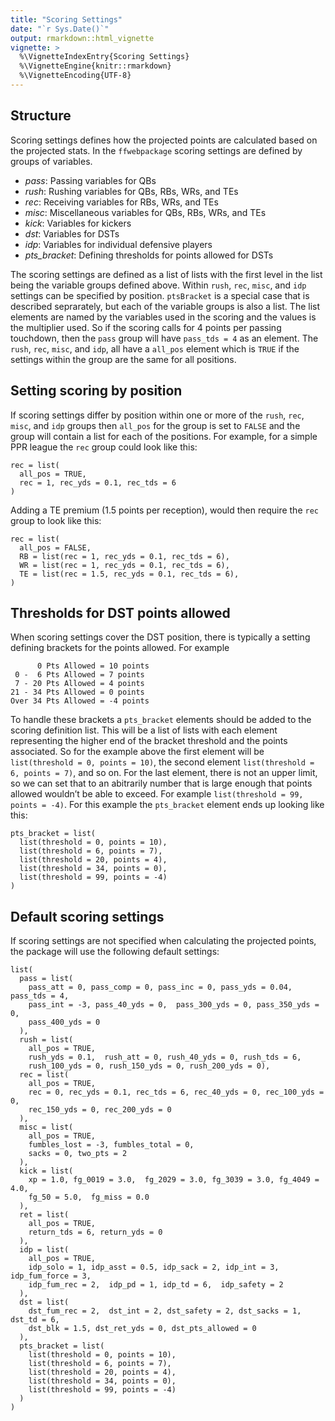 ```yaml
---
title: "Scoring Settings"
date: "`r Sys.Date()`"
output: rmarkdown::html_vignette
vignette: >
  %\VignetteIndexEntry{Scoring Settings}
  %\VignetteEngine{knitr::rmarkdown}
  %\VignetteEncoding{UTF-8}
---
```


## Structure
Scoring settings defines how the projected points are calculated based on the
projected stats. In the `ffwebpackage` scoring settings are defined by groups of
variables.

* *pass*: Passing variables for QBs
* *rush*: Rushing variables for QBs, RBs, WRs, and TEs
* *rec*: Receiving variables for RBs, WRs, and TEs
* *misc*: Miscellaneous variables for QBs, RBs, WRs, and TEs
* *kick*: Variables for kickers
* *dst*: Variables for DSTs
* *idp*: Variables for individual defensive players
* *pts_bracket*: Defining thresholds for points allowed for DSTs

The scoring settings are defined as a list of lists with the first level in the 
list being the variable groups defined above. Within `rush`, `rec`, `misc`, and 
`idp` settings can be specified by position. `ptsBracket` is a special case that
is described seprarately, but each of the variable groups is also a list. The list
elements are named by the variables used in the scoring and the values is the 
multiplier used. So if the scoring calls for 4 points per passing touchdown, then
the `pass` group will have `pass_tds = 4` as an element. The  `rush`, `rec`, 
`misc`, and `idp`, all have a `all_pos` element which is `TRUE` if the settings
within the group are the same for all positions. 

## Setting scoring by position
If scoring settings differ by position within one or more of the `rush`, `rec`, 
`misc`, and `idp` groups then `all_pos` for the group is set to `FALSE` and the
group will contain a list for each of the positions. For example, for a simple 
PPR league the `rec` group could look like this:
```
rec = list(
  all_pos = TRUE,
  rec = 1, rec_yds = 0.1, rec_tds = 6
)
```
Adding a  TE premium (1.5 points per reception), would then require the `rec` 
group to look like this:
```
rec = list(
  all_pos = FALSE,
  RB = list(rec = 1, rec_yds = 0.1, rec_tds = 6),
  WR = list(rec = 1, rec_yds = 0.1, rec_tds = 6),
  TE = list(rec = 1.5, rec_yds = 0.1, rec_tds = 6),
)
```

## Thresholds for DST points allowed
When scoring settings cover the DST position, there is typically a setting defining
brackets for the points allowed. For example
```
      0 Pts Allowed = 10 points
 0 -  6 Pts Allowed = 7 points
 7 - 20 Pts Allowed = 4 points
21 - 34 Pts Allowed = 0 points
Over 34 Pts Allowed = -4 points
```

To handle these brackets a `pts_bracket` elements should be added to the scoring
definition list. This will be a list of lists with each element representing the 
higher end of the bracket threshold and the points associated. So for the example
above the first element will be `list(threshold = 0, points = 10)`, the second
element `list(threshold = 6, points = 7)`, and so on. For the last element, there
is not an upper limit, so we can set that to an abitrarily number that is large
enough that points allowed wouldn't be able to exceed. For example 
`list(threshold = 99, points = -4)`. For this example the `pts_bracket` element
ends up looking like this:
```
pts_bracket = list(
  list(threshold = 0, points = 10),
  list(threshold = 6, points = 7),
  list(threshold = 20, points = 4),
  list(threshold = 34, points = 0),
  list(threshold = 99, points = -4)
)
```

## Default scoring settings
If scoring settings are not specified when calculating the projected points, the
package will use the following default settings:
```
list(
  pass = list(
    pass_att = 0, pass_comp = 0, pass_inc = 0, pass_yds = 0.04, pass_tds = 4,
    pass_int = -3, pass_40_yds = 0,  pass_300_yds = 0, pass_350_yds = 0,
    pass_400_yds = 0
  ),
  rush = list(
    all_pos = TRUE,
    rush_yds = 0.1,  rush_att = 0, rush_40_yds = 0, rush_tds = 6,
    rush_100_yds = 0, rush_150_yds = 0, rush_200_yds = 0),
  rec = list(
    all_pos = TRUE,
    rec = 0, rec_yds = 0.1, rec_tds = 6, rec_40_yds = 0, rec_100_yds = 0,
    rec_150_yds = 0, rec_200_yds = 0
  ),
  misc = list(
    all_pos = TRUE,
    fumbles_lost = -3, fumbles_total = 0,
    sacks = 0, two_pts = 2
  ),
  kick = list(
    xp = 1.0, fg_0019 = 3.0,  fg_2029 = 3.0, fg_3039 = 3.0, fg_4049 = 4.0,
    fg_50 = 5.0,  fg_miss = 0.0
  ),
  ret = list(
    all_pos = TRUE,
    return_tds = 6, return_yds = 0
  ),
  idp = list(
    all_pos = TRUE,
    idp_solo = 1, idp_asst = 0.5, idp_sack = 2, idp_int = 3,  idp_fum_force = 3,
    idp_fum_rec = 2,  idp_pd = 1, idp_td = 6,  idp_safety = 2
  ),
  dst = list(
    dst_fum_rec = 2,  dst_int = 2, dst_safety = 2, dst_sacks = 1, dst_td = 6,
    dst_blk = 1.5, dst_ret_yds = 0, dst_pts_allowed = 0
  ),
  pts_bracket = list(
    list(threshold = 0, points = 10),
    list(threshold = 6, points = 7),
    list(threshold = 20, points = 4),
    list(threshold = 34, points = 0),
    list(threshold = 99, points = -4)
  )
)
```
